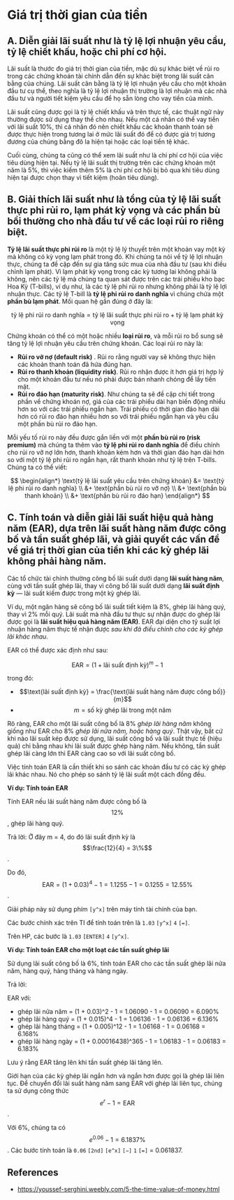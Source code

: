 # Giá trị thời gian của tiền

## A. Diễn giải lãi suất như là tỷ lệ lợi nhuận yêu cầu, tỷ lệ chiết khấu, hoặc chi phí cơ hội.

Lãi suất là thước đo giá trị thời gian của tiền, mặc dù sự khác biệt về rủi ro trong các chứng khoán tài chính dẫn đến sự khác biệt trong lãi suất cân bằng của chúng. Lãi suất cân bằng là tỷ lệ lợi nhuận yêu cầu cho một khoản đầu tư cụ thể, theo nghĩa là tỷ lệ lợi nhuận thị trường là lợi nhuận mà các nhà đầu tư và người tiết kiệm yêu cầu để họ sẵn lòng cho vay tiền của mình.

Lãi suất cũng được gọi là tỷ lệ chiết khấu và trên thực tế, các thuật ngữ này thường được sử dụng thay thế cho nhau. Nếu một cá nhân có thể vay tiền với lãi suất 10%, thì cá nhân đó nên chiết khấu các khoản thanh toán sẽ được thực hiện trong tương lai ở mức lãi suất đó để có được giá trị tương đương của chúng bằng đô la hiện tại hoặc các loại tiền tệ khác.

Cuối cùng, chúng ta cũng có thể xem lãi suất như là chi phí cơ hội của việc tiêu dùng hiện tại. Nếu tỷ lệ lãi suất thị trường trên các chứng khoán một năm là 5%, thì việc kiếm thêm 5% là chi phí cơ hội bị bỏ qua khi tiêu dùng hiện tại được chọn thay vì tiết kiệm (hoãn tiêu dùng).

## B. Giải thích lãi suất như là tổng của tỷ lệ lãi suất thực phi rủi ro, lạm phát kỳ vọng và các phần bù bồi thường cho nhà đầu tư về các loại rủi ro riêng biệt.

**Tỷ lệ lãi suất thực phi rủi ro** là một tỷ lệ lý thuyết trên một khoản vay một kỳ mà không có kỳ vọng lạm phát trong đó. Khi chúng ta nói về tỷ lệ lợi nhuận thực, chúng ta đề cập đến sự gia tăng sức mua của nhà đầu tư (sau khi điều chỉnh lạm phát). Vì lạm phát kỳ vọng trong các kỳ tương lai không phải là không, nên các tỷ lệ mà chúng ta quan sát được trên các trái phiếu kho bạc Hoa Kỳ (T-bills), ví dụ như, là các tỷ lệ phi rủi ro nhưng không phải là tỷ lệ lợi nhuận thực. Các tỷ lệ T-bill là **tỷ lệ phi rủi ro danh nghĩa** vì chúng chứa một **phần bù lạm phát**. Mối quan hệ gần đúng ở đây là:

$$
\text{tỷ lệ phi rủi ro danh nghĩa} = \text{tỷ lệ lãi suất thực phi rủi ro} + \text{tỷ lệ lạm phát kỳ vọng}
$$

Chứng khoán có thể có một hoặc nhiều **loại rủi ro**, và mỗi rủi ro bổ sung sẽ tăng tỷ lệ lợi nhuận yêu cầu trên chứng khoán. Các loại rủi ro này là:

- **Rủi ro vỡ nợ (default risk)** . Rủi ro rằng người vay sẽ không thực hiện các khoản thanh toán đã hứa đúng hạn.
- **Rủi ro thanh khoản (liquidity risk)**. Rủi ro nhận được ít hơn giá trị hợp lý cho một khoản đầu tư nếu nó phải được bán nhanh chóng để lấy tiền mặt.
- **Rủi ro đáo hạn (maturity risk)**. Như chúng ta sẽ đề cập chi tiết trong phần về chứng khoán nợ, giá của các trái phiếu dài hạn biến động nhiều hơn so với các trái phiếu ngắn hạn. Trái phiếu có thời gian đáo hạn dài hơn có rủi ro đáo hạn nhiều hơn so với trái phiếu ngắn hạn và yêu cầu một phần bù rủi ro đáo hạn.

Mỗi yếu tố rủi ro này đều được gắn liền với một **phần bù rủi ro (risk premium)** mà chúng ta thêm vào **tỷ lệ phi rủi ro danh nghĩa** để điều chỉnh cho rủi ro vỡ nợ lớn hơn, thanh khoản kém hơn và thời gian đáo hạn dài hơn so với một tỷ lệ phi rủi ro ngắn hạn, rất thanh khoản như tỷ lệ trên T-bills. Chúng ta có thể viết:

$$
\begin{align*}
\text{tỷ lệ lãi suất yêu cầu trên chứng khoán} &= \text{tỷ lệ phi rủi ro danh nghĩa} \\
  &+ \text{phần bù rủi ro vỡ nợ} \\
  &+ \text{phần bù thanh khoản} \\
  &+ \text{phần bù rủi ro đáo hạn}
\end{align*}
$$

## C. Tính toán và diễn giải lãi suất hiệu quả hàng năm (EAR), dựa trên lãi suất hàng năm được công bố và tần suất ghép lãi, và giải quyết các vấn đề về giá trị thời gian của tiền khi các kỳ ghép lãi không phải hàng năm.

Các tổ chức tài chính thường công bố lãi suất dưới dạng **lãi suất hàng năm**, cùng với tần suất ghép lãi, thay vì công bố lãi suất dưới dạng **lãi suất định kỳ** — lãi suất kiếm được trong một kỳ ghép lãi.

Ví dụ, một ngân hàng sẽ công bố lãi suất tiết kiệm là 8%, ghép lãi hàng quý, thay vì 2% mỗi quý. Lãi suất mà nhà đầu tư thực sự nhận được do ghép lãi được gọi là **lãi suất hiệu quả hàng năm (EAR)**. EAR đại diện cho tỷ suất lợi nhuận hàng năm thực tế nhận được *sau khi đã điều chỉnh cho các kỳ ghép lãi khác nhau*.

EAR có thể được xác định như sau:

$$
\text{EAR} = (1 + \text{lãi suất định kỳ})^m - 1
$$

trong đó:

- $$\text{lãi suất định kỳ} = \frac{\text{lãi suất hàng năm được công bố}}{m}$$
- $$m = \text{số kỳ ghép lãi trong một năm}$$

Rõ ràng, EAR cho một lãi suất công bố là 8% *ghép lãi hàng năm* không giống như EAR cho 8% *ghép lãi nửa năm, hoặc hàng quý*. Thật vậy, bất cứ khi nào lãi suất kép được sử dụng, lãi suất công bố và lãi suất thực tế (hiệu quả) chỉ bằng nhau khi lãi suất được ghép hàng năm. Nếu không, tần suất ghép lãi càng lớn thì EAR càng cao so với lãi suất công bố.

Việc tính toán EAR là cần thiết khi so sánh các khoản đầu tư có các kỳ ghép lãi khác nhau. Nó cho phép so sánh tỷ lệ lãi suất một cách đồng đều.

**Ví dụ: Tính toán EAR**

Tính EAR nếu lãi suất hàng năm được công bố là $$12\%$$, ghép lãi hàng quý.

Trả lời:
Ở đây m = 4, do đó lãi suất định kỳ là $$\frac{12}{4} = 3\%$$.

Do đó, $$\text{EAR} = (1 + 0.03)^4 - 1 = 1.1255 - 1 = 0.1255 = 12.55\%$$.

Giải pháp này sử dụng phím `[y^x]` trên máy tính tài chính của bạn.

Các bước chính xác trên TI để tính toán trên là `1.03` `[y^x]` `4` `[=]`.

Trên HP, các bước là `1.03` `[ENTER]` `4` `[y^x]`.

**Ví dụ: Tính toán EAR cho một loạt các tần suất ghép lãi**

Sử dụng lãi suất công bố là 6%, tính toán EAR cho các tần suất ghép lãi nửa năm, hàng quý, hàng tháng và hàng ngày.

Trả lời:

EAR với:

* ghép lãi nửa năm = (1 + 0.03)^2 - 1 = 1.06090 - 1 = 0.06090 = 6.090%
* ghép lãi hàng quý  = (1 + 0.015)^4 - 1 = 1.06136 - 1 = 0.06136 = 6.136%
* ghép lãi hàng tháng    = (1 + 0.005)^12 - 1 = 1.06168 - 1 = 0.06168 = 6.168%
* ghép lãi hàng ngày      = (1 + 0.00016438)^365 - 1 = 1.06183 - 1 = 0.06183 = 6.183%

Lưu ý rằng EAR tăng lên khi tần suất ghép lãi tăng lên.

Giới hạn của các kỳ ghép lãi ngắn hơn và ngắn hơn được gọi là ghép lãi liên tục. Để chuyển đổi lãi suất hàng năm sang EAR với ghép lãi liên tục, chúng ta sử dụng công thức $$e^r - 1 = \text{EAR}$$.

Với 6%, chúng ta có $$e^{0.06} - 1 = 6.1837\%$$. Các bước tính toán là `0.06` `[2nd]` `[e^x]` `[−]` `1` `[=]` = 0.061837.

## References

* https://youssef-serghini.weebly.com/5-the-time-value-of-money.html